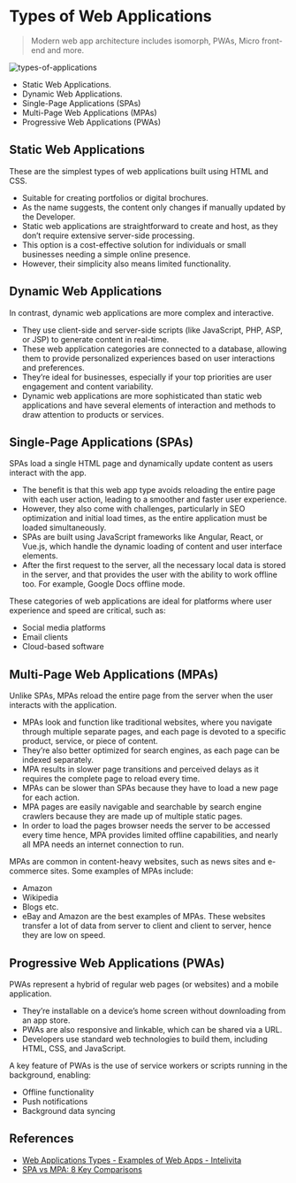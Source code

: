 # Types of Web Applications

> Modern web app architecture includes isomorph, PWAs, Micro front-end and more.

![types-of-applications](/types-of-applications.png)

-   Static Web Applications.
-   Dynamic Web Applications.
-   Single-Page Applications (SPAs)
-   Multi-Page Web Applications (MPAs)
-   Progressive Web Applications (PWAs)

## Static Web Applications

These are the simplest types of web applications built using HTML and CSS.

-   Suitable for creating portfolios or digital brochures.
-   As the name suggests, the content only changes if manually updated by the Developer.
-   Static web applications are straightforward to create and host, as they don’t require extensive server-side processing.
-   This option is a cost-effective solution for individuals or small businesses needing a simple online presence.
-   However, their simplicity also means limited functionality.

## Dynamic Web Applications

In contrast, dynamic web applications are more complex and interactive.

-   They use client-side and server-side scripts (like JavaScript, PHP, ASP, or JSP) to generate content in real-time.
-   These web application categories are connected to a database, allowing them to provide personalized experiences based on user interactions and preferences.
-   They’re ideal for businesses, especially if your top priorities are user engagement and content variability.
-   Dynamic web applications are more sophisticated than static web applications and have several elements of interaction and methods to draw attention to products or services.

## Single-Page Applications (SPAs)

SPAs load a single HTML page and dynamically update content as users interact with the app.

-   The benefit is that this web app type avoids reloading the entire page with each user action, leading to a smoother and faster user experience.
-   However, they also come with challenges, particularly in SEO optimization and initial load times, as the entire application must be loaded simultaneously.
-   SPAs are built using JavaScript frameworks like Angular, React, or Vue.js, which handle the dynamic loading of content and user interface elements.
-   After the first request to the server, all the necessary local data is stored in the server, and that provides the user with the ability to work offline too. For example, Google Docs offline mode.

These categories of web applications are ideal for platforms where user experience and speed are critical, such as:

-   Social media platforms
-   Email clients
-   Cloud-based software

## Multi-Page Web Applications (MPAs)

Unlike SPAs, MPAs reload the entire page from the server when the user interacts with the application.

-   MPAs look and function like traditional websites, where you navigate through multiple separate pages, and each page is devoted to a specific product, service, or piece of content.
-   They’re also better optimized for search engines, as each page can be indexed separately.
-   MPA results in slower page transitions and perceived delays as it requires the complete page to reload every time.
-   MPAs can be slower than SPAs because they have to load a new page for each action.
-   MPA pages are easily navigable and searchable by search engine crawlers because they are made up of multiple static pages.
-   In order to load the pages browser needs the server to be accessed every time hence, MPA provides limited offline capabilities, and nearly all MPA needs an internet connection to run.

MPAs are common in content-heavy websites, such as news sites and e-commerce sites. Some examples of MPAs include:

-   Amazon
-   Wikipedia
-   Blogs etc.
-   eBay and Amazon are the best examples of MPAs. These websites transfer a lot of data from server to client and client to server, hence they are low on speed.

## Progressive Web Applications (PWAs)

PWAs represent a hybrid of regular web pages (or websites) and a mobile application.

-   They’re installable on a device’s home screen without downloading from an app store.
-   PWAs are also responsive and linkable, which can be shared via a URL.
-   Developers use standard web technologies to build them, including HTML, CSS, and JavaScript.

A key feature of PWAs is the use of service workers or scripts running in the background, enabling:

-   Offline functionality
-   Push notifications
-   Background data syncing

## References

-   [Web Applications Types - Examples of Web Apps - Intelivita](https://www.intelivita.com/in/blog/types-of-web-applications/)
-   [SPA vs MPA: 8 Key Comparisons](https://www.spaceotechnologies.com/blog/single-page-application-vs-multi-page-application/)
